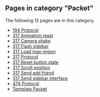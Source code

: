 <!-- DO NOT EDIT BELOW THIS LINE, OR CHANGE THIS COMMENT, CODE AUTOMATICALLY GENERATED BY category.sh -->
== '''Pages in category "Packet"''' ==
The following 12 pages are in this category.
* [[194 Protocol]]
* [[317 Animation reset]]
* [[317 Camera shake]]
* [[317 Flash sidebar]]
* [[317 Load map region]]
* [[317 Protocol]]
* [[317 Reset button state]]
* [[317 Scroll position]]
* [[317 Send add friend]]
* [[317 Send sidebar interface]]
* [[474 Protocol]]
* [[Template Packet]]
